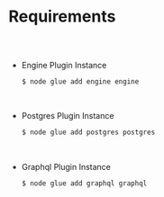 
<Meta title="Auth Plugin Docs/Requirements" />

# Requirements

##

<br/>

* Engine Plugin Instance
    
    ```bash
    $ node glue add engine engine
    ```

<br/>

* Postgres Plugin Instance
    
    ```bash
    $ node glue add postgres postgres
    ```

<br/>

* Graphql Plugin Instance
    
    ```bash
    $ node glue add graphql graphql
    ```
